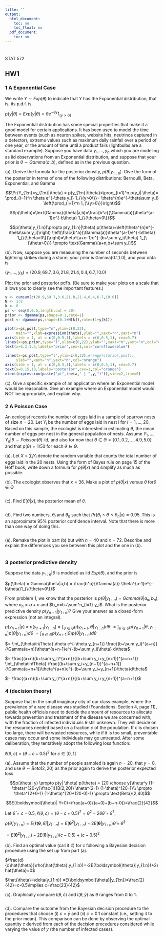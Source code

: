 ```yaml
---
title: ''
output:
  html_document:
    toc: no
    toc_float: no
  pdf_document:
    toc: no
---
```




# {.tabset .tabset-fade .tabset-pills}

STAT 572

## HW1

### 1 A Exponential Case

We write $Y\sim Exp(\theta)$ to indicate that Y has the Exponential distribution, that is, its p.d.f. is 

$p(y|\theta) = Exp(y|\theta) = \theta e^{-\theta y}1_{\{y>0\}}$

The Exponential distribution has some special properties that make it a good model for certain applications. It has been used to model the time between events (such as neuron spikes, website hits, neutrinos captured in a detector), extreme values such as maximum daily rainfall over a period of one year, or the amount of time until a product fails (lightbulbs are a standard example). Suppose you have data $y_1,...,y_n$ which you are modeling as iid observations from an Exponential distribution, and suppose that your prior is $\theta\sim Gamma(a,b)$, defined as in the previous question. 

(a). Derive the formula for the posterior density, $p(\theta|y_{1:n})$. Give the form of the posterior in terms of one of the following distributions: Bernoulli, Beta, Exponential, and Gamma

$$\Pr(Y_{1:n}=y_{1:n}|\theta) = p(y_{1:n}|\theta)=\prod_{i=1}^n p(y_i| \theta)= \prod_{i=1}^n \theta e^{-\theta y_i} 1_{\{y>0\}}= \theta^{n}e^{-\theta\sum y_i} \left(\prod_{i=1}^n 1_{\{y>0\}}\right)$$

$$p(\theta)=\text{Gamma}(\theta|a,b)=\frac{b^a}{\Gamma(a)}\theta^{a-1}e^{-b\theta} 1_{\{\theta>0\}}$$

$$p(\theta|y_{1:n})\propto p(y_{1:n}|\theta) p(\theta)=\left(\theta^{n}e^{-\theta\sum y_i}\right)  \left(\frac{b^a}{\Gamma(a)}\theta^{a-1}e^{-b\theta} 1_{\{\theta>0\}}\right)=\theta^{a+n-1}e^{-(b+\sum y_i)\theta}  1_{\{\theta>0\}}
\propto \text{Gamma}(a+n,b+\sum y_i)$$

(b). Now, suppose you are measuring the number of seconds between lightning strikes during a storm, your prior is Gamma(0.1,1.0), and your data is

$(y_1,...,y_8) = (20.9,69.7,3.6,21.8,21.4,0.4,6.7,10.0)$

Plot the prior and posterior pdf’s. (Be sure to make your plots on a scale that allows you to clearly see the important features.) 


```r
y <- cumsum(c(20.9,69.7,3.6,21.8,21.4,0.4,6.7,10.0))
N <- 1:8
k <- 8
ps <- seq(0,0.5,length.out = 50)
prior <- dgamma(ps,shape=0.1,rate=1)
post <- dgamma(ps,shape=(0.1+N[k]),rate=(1+y[k]))

plot(x=ps,post,type="n",ylim=c(0,22), 
     main="",xlab=expression(theta),ylab="",xaxt="n",yaxt="n")
axis(side = 1, at = c(0,0.5,1),labels = c(0,0.5,1), cex=0.7)
lines(x=ps,prior,type="l",ylim=c(0,22),ylab="",xaxt="n",yaxt="n",col="cornflowerblue")
text(x=0.2,1.5,labels="prior",cex=1,col="cornflowerblue")

lines(x=ps,post,type="l",ylim=c(0,22),#range(c(prior,post)),
     ylab="",xaxt="n",yaxt="n",col="orange")
axis(side = 1, at = c(0,0.5,1),labels = c(0,0.5,1), cex=0.7)
text(x=0.15,18,labels="posterior",cex=1,col="orange")
mtext(expression(paste("p(",theta," | ",y,")")),side=2,line=0)
```


(c). Give a specific example of an application where an Exponential model would be reasonable. Give an example where an Exponential model would NOT be appropriate, and explain why.




### 2 A Poisson Case

An ecologist records the number of eggs laid in a sample of sparrow nests of size $n=20$. Let $Y_i$ be the number of eggs laid in nest i for $i=1,...,20$. Based on this sample, the ecologist is interested in estimating $\theta$, the mean number of eggs per nest in the general population of nests. Assume $Y_1,...,Y_n|\theta\sim Poisson(\theta)$ iid, and also for now that $\theta\in\Theta=\{0.1,0.2,...,4.9,5.0\}$ and that $p(\theta) = 1/50$ for each $\theta\in\Theta$.

(a). Let $X=\sum_i Y_i$ denote the random variable that counts the total number of eggs laid in the 20 nests. Using the form of Bayes rule on page 15 of the Hoff book, write down a formula for $p(\theta|x)$ and simplify as much as possible. 

(b). The ecologist observes that $x = 36$. Make a plot of $p(\theta|x)$ versus $\theta$ for$\theta\in\Theta$ 


```r

```


(c). Find $E[\theta|x]$, the posterior mean of $\theta$.

```r

```

(d). Find two numbers, $\theta_l$ and $\theta_h$ such that $Pr(\theta_l\le\theta\le\theta_h|x)\approx 0.95$. This is an approximate 95% posterior confidence interval. Note that there is more than one way of doing this. 

```r

```


(e). Remake the plot in part (b) but with $n = 40$ and $x = 72$. Describe and explain the differences you see between this plot and the one in (b).

```r

```


### 3  posterior predictive density

Suppose the data $y_{1:n}|\theta$ is modeled as iid $Exp(\theta)$, and the prior is 

$p(\theta) = Gamma(\theta|a,b) = \frac{b^a}{\Gamma(a)} \theta^{a-1}e^{-b\theta}1_{\{\theta>0\}}$

From problem 1, we know that the posterior is $p(\theta|y_{1:n}) = Gamma(\theta|a_n,b_n)$, where $a_n=a+n$ and $b_n=b+\sum^n_{i=1} y_i$. What is the posterior predictive density $p(y_{n+1}|y_{1:n})$? Give your answer as a closed-form expression (not an integral). 

$p(y_{n+1}| y)\;=\; p(y_{n+1}| y_{1:n})=\int_{\theta\in\Theta} p(y_{n+1},\theta | y_{1:n}) d\theta$
$= \int_{\theta\in\Theta} p(y_{n+1} | \theta, y_{1:n}) p(\theta | y_{1:n}) d\theta$
$= \int_{\theta\in\Theta} p(y_{n+1} | \theta) p(\theta | y_{1:n}) d\theta$

$= \int_{\theta\in\Theta} \theta e^{-\theta y_{n+1}} \frac{(b+\sum y_i)^{a+n}}{\Gamma(a+n)}\theta^{a+n-1}e^{-(b+\sum y_i)\theta} d\theta$

$=  \frac{(a+n)(b+\sum y_i)^{a+n}}{(b+\sum y_i+y_{n+1})^{a+n+1}} \int_{\theta\in\Theta} \frac{(b+\sum y_i+y_{n+1})^{a+n+1}}{\Gamma(a+n+1)}\theta^{a+n}e^{-(b+\sum y_i+y_{n+1})\theta}d\theta$

$=  \frac{(a+n)(b+\sum y_i)^{a+n}}{(b+\sum y_i+y_{n+1})^{a+n+1}}$



### 4 (decision theory)

Suppose that in the small imaginary city of our class example, where the prevalence of a rare disease was studied (Foundations: Section 4, page 11), public health officials need to decide the amount of resources to allocate towards prevention and treatment of the disease we are concerned with, with the fraction of infected individuals $\theta$ still unknown. They will decide on the resources needed based on a fraction $c$ of the population. If $c$ is chosen too large, there will be wasted resources, while if it is too small, preventable cases may occur and some individuals may go untreated. After some deliberation, they tentatively adopt the following loss function:

$\ell(\theta,c)=(\theta-c + 0.5)^2$ for $c\in[0,1]$

(a). Assume that the number of people sampled is again $n=20$, that $y=0$, and use $\theta\sim Beta(2,20)$ as the prior again to derive the posterior expected loss. 

$$p(\theta| y) \propto p(y| \theta) p(\theta)
=  {20 \choose y}\theta^y (1-\theta)^{20-y}\frac{1}{B(2,20)} \theta^{2-1} (1-\theta)^{20-1}\\
\propto \theta^{2+0-1} (1-\theta)^{20+(20-0)-1}
\propto \text{Beta}(2,40)$$

$$E(\boldsymbol{\theta}| Y=0)=\frac{a+0}{(a+0)+(b+n-0)}=\frac{2}{42}$$

Let $\hat{\theta}=c-0.5$, $\ell(\theta,c)=(\theta-c + 0.5)^2=\theta^2-2\theta \hat{\theta}+\hat{\theta}^2$, 

$\rho(\hat{\theta},y_{1:n}) = E(\ell(\boldsymbol{\theta},\hat{\theta})| y_{1:n})= E(\boldsymbol{\theta}^2| y_{1:n})-2E(\boldsymbol{\theta}| y_{1:n}) \hat{\theta} + \hat{\theta}^2$

$= E(\boldsymbol{\theta}^2| y_{1:n})-2E(\boldsymbol{\theta}| y_{1:n})(c-0.5) +(c-0.5)^2$


(b). Find an optimal value (call it $\hat c$) for $c$ following a Bayesian decision procedure using the set up from part (a).

$\frac{d}{d\hat{\theta}}\rho(\hat{\theta},y_{1:n})=-2E(\boldsymbol{\theta}|y_{1:n})+2\hat{\theta}=0$

$\hat{\theta}=\delta(y_{1:n}) =E(\boldsymbol{\theta}|y_{1:n})=\frac{2}{42}=c-0.5\implies c=\frac{23}{42}$


(c). Graphically compare $l(\theta,\hat c)$ and $l(\theta,\bar y)$ as $\theta$ ranges from 0 to 1.

```r

```


(d). Compare the outcome from the Bayesian decision procedure to the procedures that choose (i) $c=\bar y$ and (ii) $c=0.1$ constant (i.e., setting it to the prior mean). This comparison can be done by observing the optimal quantity $c$ derived from each of the decision procedures considered while varying the value of $y$ (the number of infected cases).




